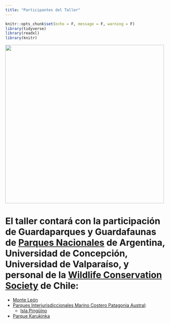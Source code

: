 ```yaml
---
title: "Participantes del Taller"
---
```


```r
knitr::opts_chunk$set(echo = F, message = F, warning = F)
library(tidyverse)
library(readxl)
library(knitr)
```

<img src="images/PHOTO-2023-04-15-19-33-18.jpeg" width="500px"/>

<body>

<h2>

# El taller contará con la participación de Guardaparques y Guardafaunas de [Parques Nacionales](https://www.argentina.gob.ar/parquesnacionales) de Argentina, Universidad de Concepción, Universidad de Valparaíso, y personal de la [Wildlife Conservation Society](https://chile.wcs.org/) de Chile:

- [Monte León](https://www.argentina.gob.ar/parquesnacionales/monteleon)
- [Parques Interjurisdiccionales Marino Costero Patagonia Austral](https://www.argentina.gob.ar/parquesnacionales/marinocostero): 
  + [Isla Pingüino](https://www.argentina.gob.ar/parquesnacionales/islapinguino)
- [Parque Karukinka](https://chile.wcs.org/Karukinka.aspx)

</h2>

</body>



